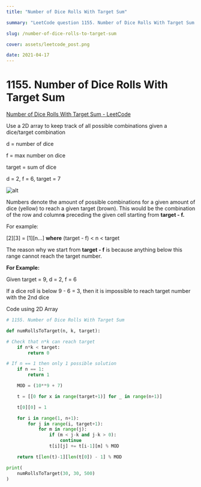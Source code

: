 ```yaml
---
title: "Number of Dice Rolls With Target Sum"

summary: "LeetCode question 1155. Number of Dice Rolls With Target Sum - using a 2D Array to keep track of combinations"

slug: /number-of-dice-rolls-to-target-sum

cover: assets/leetcode_post.png

date: 2021-04-17
---
```


# 1155. Number of Dice Rolls With Target Sum

[Number of Dice Rolls With Target Sum - LeetCode](https://leetcode.com/problems/number-of-dice-rolls-with-target-sum/)

Use a 2D array to keep track of all possible combinations given a dice/target combination

d = number of dice

f = max number on dice

target = sum of dice

d = 2, f = 6, target = 7

![alt](assets/dice_table.png)

Numbers denote the amount of possible combinations for a given amount of dice (yellow) to reach a given target (brown). This would be the combination of the row and column**s** preceding the given cell starting from **target - f.**

For example:

[2][3] = [1][n…] **where** (target - f) < n < target

The reason why we start from **target - f** is because anything below this range cannot reach the target number.

**For Example:**

Given target = 9, d = 2, f = 6

If a dice roll is below 9 - 6 = 3, then it is impossible to reach target number with the 2nd dice

Code using 2D Array

```python
# 1155. Number of Dice Rolls With Target Sum

def numRollsToTarget(n, k, target):

# Check that n*k can reach target
    if n*k < target:
        return 0

# If n == 1 then only 1 possible solution
    if n == 1:
        return 1

    MOD = (10**9 + 7)

    t = [[0 for x in range(target+1)] for _ in range(n+1)]

    t[0][0] = 1

    for i in range(1, n+1):
        for j in range(i, target+1):
            for m in range(j):
                if (m < j-k and j-k > 0):
                    continue
                t[i][j] += t[i-1][m] % MOD

    return t[len(t)-1][len(t[0]) - 1] % MOD

print(
    numRollsToTarget(30, 30, 500)
)
```
